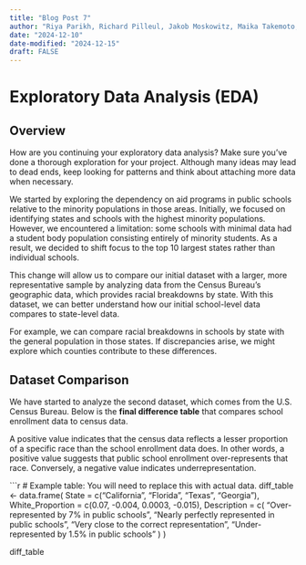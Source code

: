 ```yaml
---
title: "Blog Post 7"
author: "Riya Parikh, Richard Pilleul, Jakob Moskowitz, Maika Takemoto, Ria Sonalker."
date: "2024-12-10"
date-modified: "2024-12-15"
draft: FALSE
---
```


# Exploratory Data Analysis (EDA)

## Overview

How are you continuing your exploratory data analysis? Make sure you’ve done a thorough exploration for your project. Although many ideas may lead to dead ends, keep looking for patterns and think about attaching more data when necessary.

We started by exploring the dependency on aid programs in public schools relative to the minority populations in those areas. Initially, we focused on identifying states and schools with the highest minority populations. However, we encountered a limitation: some schools with minimal data had a student body population consisting entirely of minority students. As a result, we decided to shift focus to the top 10 largest states rather than individual schools.

This change will allow us to compare our initial dataset with a larger, more representative sample by analyzing data from the Census Bureau's geographic data, which provides racial breakdowns by state. With this dataset, we can better understand how our initial school-level data compares to state-level data.

For example, we can compare racial breakdowns in schools by state with the general population in those states. If discrepancies arise, we might explore which counties contribute to these differences.

## Dataset Comparison

We have started to analyze the second dataset, which comes from the U.S. Census Bureau. Below is the **final difference table** that compares school enrollment data to census data.

A positive value indicates that the census data reflects a lesser proportion of a specific race than the school enrollment data does. In other words, a positive value suggests that public school enrollment over-represents that race. Conversely, a negative value indicates underrepresentation.

```r
# Example table: You will need to replace this with actual data.
diff_table <- data.frame(
  State = c("California", "Florida", "Texas", "Georgia"),
  White_Proportion = c(0.07, -0.004, 0.0003, -0.015),
  Description = c(
    "Over-represented by 7% in public schools",
    "Nearly perfectly represented in public schools",
    "Very close to the correct representation",
    "Under-represented by 1.5% in public schools"
  )
)

diff_table
